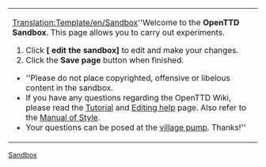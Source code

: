 <noinclude><!--

NOTE: This is NOT the sandbox. Please experiment at [[Main/en/Sandbox]].

-->[[Category:en/Templates|Sandbox]]</noinclude>
{| width=100% style="background-color:transparent;border:1px dotted #000000;padding:2px;margin:2px"
| [[Translation:Template/en/Sandbox]]''Welcome to the '''OpenTTD Sandbox'''. This page allows you to carry out experiments. 
# Click '''[{{fullurl:OpenTTD:Sandbox|action=edit}} edit the sandbox]''' to edit and make your changes.
# Click the '''Save page''' button when finished.

* ''Please do not place copyrighted, offensive or libelous content in the sandbox.
* If you have any questions regarding the OpenTTD Wiki, please read the [[OpenTTD:Tutorial|Tutorial]] and [[Main/en/Editing help|Editing help]] page. Also refer to the [[Main/en/Manual of Style|Manual of Style]].
* Your questions can be posed at the [[Main/en/Village Pump|village pump]]. Thanks!''
|}
